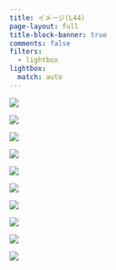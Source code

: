 ```yaml
---
title: イメージ(L44)
page-layout: full
title-block-banner: true
comments: false
filters:
  - lightbox
lightbox: 
  match: auto
---
```


::: {layout-ncol=3}
![](slides/slides046.jpg){group="slides"}

![](slides/slides047.jpg){group="slides"}

![](slides/slides048.jpg){group="slides"}

![](slides/slides049.jpg){group="slides"}

![](slides/slides050.jpg){group="slides"}

![](slides/slides051.jpg){group="slides"}

![](slides/slides052.jpg){group="slides"}

![](slides/slides053.jpg){group="slides"}

![](slides/slides054.jpg){group="slides"}

![](slides/slides055.jpg){group="slides"}
:::